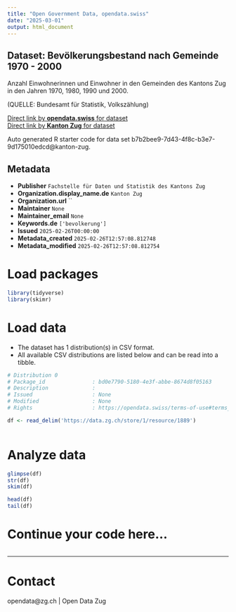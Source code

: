 ```yaml
---
title: "Open Government Data, opendata.swiss"
date: "2025-03-01"
output: html_document
---
```


## Dataset: Bevölkerungsbestand nach Gemeinde 1970 - 2000

Anzahl Einwohnerinnen und Einwohner in den Gemeinden des Kantons Zug in den Jahren 1970, 1980, 1990 und 2000.


(QUELLE: Bundesamt für Statistik, Volkszählung)

[Direct link by **opendata.swiss** for dataset](https://opendata.swiss/de/dataset/bevolkerungsbestand-nach-gemeinde-1970-2000)<br>
[Direct link by **Kanton Zug** for dataset]()

Auto generated R starter code for data set b7b2bee9-7d43-4f8c-b3e7-9d175010edcd@kanton-zug.

## Metadata

- **Publisher** `Fachstelle für Daten und Statistik des Kantons Zug`
- **Organization.display_name.de** `Kanton Zug`
- **Organization.url** ``
- **Maintainer** `None`
- **Maintainer_email** `None`
- **Keywords.de** `['bevolkerung']`
- **Issued** `2025-02-26T00:00:00`
- **Metadata_created** `2025-02-26T12:57:08.812748`
- **Metadata_modified** `2025-02-26T12:57:08.812754`


# Load packages

```r

library(tidyverse)
library(skimr)

```

# Load data

-   The dataset has 1 distribution(s) in CSV format.
-   All available CSV distributions are listed below and can be read into a tibble.

```r

# Distribution 0
# Package_id               : bd0e7790-5180-4e3f-abbe-8674d8f05163
# Description              : 
# Issued                   : None
# Modified                 : None
# Rights                   : https://opendata.swiss/terms-of-use#terms_by

df <- read_delim('https://data.zg.ch/store/1/resource/1889')



```

# Analyze data

```r

glimpse(df)
str(df)
skim(df)

head(df)
tail(df)

```

# Continue your code here...

```r

```

------------------------------------------------------------------------

# Contact

opendata@zg.ch | Open Data Zug
